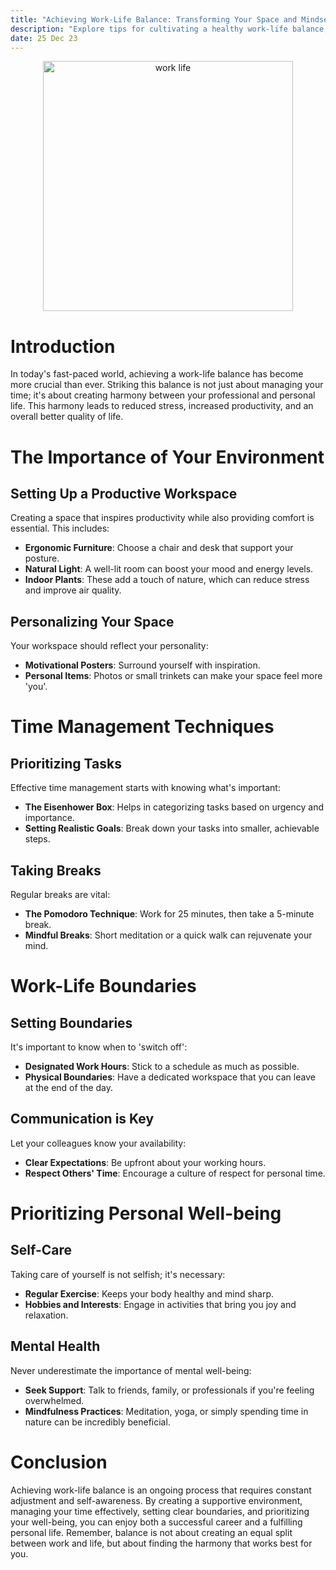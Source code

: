 ```yaml
---
title: "Achieving Work-Life Balance: Transforming Your Space and Mindset"
description: "Explore tips for cultivating a healthy work-life balance, including creating a conducive home office environment, managing time effectively, and prioritizing personal well-being."
date: 25 Dec 23
---
```


<center>
  <img src="/images/work_life.png" alt="work life" width="400" />
</center>

# Introduction

In today's fast-paced world, achieving a work-life balance has become more crucial than ever. Striking this balance is not just about managing your time; it's about creating harmony between your professional and personal life. This harmony leads to reduced stress, increased productivity, and an overall better quality of life.

# The Importance of Your Environment

## Setting Up a Productive Workspace

Creating a space that inspires productivity while also providing comfort is essential. This includes:

- **Ergonomic Furniture**: Choose a chair and desk that support your posture.
- **Natural Light**: A well-lit room can boost your mood and energy levels.
- **Indoor Plants**: These add a touch of nature, which can reduce stress and improve air quality.

## Personalizing Your Space

Your workspace should reflect your personality:

- **Motivational Posters**: Surround yourself with inspiration.
- **Personal Items**: Photos or small trinkets can make your space feel more 'you'.

# Time Management Techniques

## Prioritizing Tasks

Effective time management starts with knowing what's important:

- **The Eisenhower Box**: Helps in categorizing tasks based on urgency and importance.
- **Setting Realistic Goals**: Break down your tasks into smaller, achievable steps.

## Taking Breaks

Regular breaks are vital:

- **The Pomodoro Technique**: Work for 25 minutes, then take a 5-minute break.
- **Mindful Breaks**: Short meditation or a quick walk can rejuvenate your mind.

# Work-Life Boundaries

## Setting Boundaries

It's important to know when to 'switch off':

- **Designated Work Hours**: Stick to a schedule as much as possible.
- **Physical Boundaries**: Have a dedicated workspace that you can leave at the end of the day.

## Communication is Key

Let your colleagues know your availability:

- **Clear Expectations**: Be upfront about your working hours.
- **Respect Others' Time**: Encourage a culture of respect for personal time.

# Prioritizing Personal Well-being

## Self-Care

Taking care of yourself is not selfish; it's necessary:

- **Regular Exercise**: Keeps your body healthy and mind sharp.
- **Hobbies and Interests**: Engage in activities that bring you joy and relaxation.

## Mental Health

Never underestimate the importance of mental well-being:

- **Seek Support**: Talk to friends, family, or professionals if you're feeling overwhelmed.
- **Mindfulness Practices**: Meditation, yoga, or simply spending time in nature can be incredibly beneficial.

# Conclusion

Achieving work-life balance is an ongoing process that requires constant adjustment and self-awareness. By creating a supportive environment, managing your time effectively, setting clear boundaries, and prioritizing your well-being, you can enjoy both a successful career and a fulfilling personal life. Remember, balance is not about creating an equal split between work and life, but about finding the harmony that works best for you.
